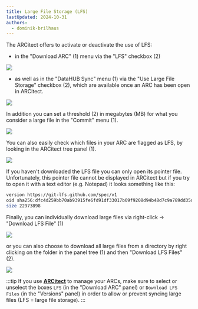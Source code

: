 ```yaml
---
title: Large File Storage (LFS)
lastUpdated: 2024-10-31
authors:
  - dominik-brilhaus
---
```


The ARCitect offers to activate or deactivate the use of LFS: 
- in the "Download ARC" (1) menu via the "LFS" checkbox (2)

![](@images/arcitect/arcitect-download-lfs.drawio.png)

- as well as in the "DataHUB Sync" menu (1) via the "Use Large File Storage" checkbox (2), which are available once an ARC has been open in ARCitect.

![](@images/arcitect/arcitect-datahub-sync-lfs.drawio.png)

In addition you can set a threshold (2) in megabytes (MB) for what you consider a large file in the "Commit" menu (1).

![](@images/arcitect/arcitect-lfs-threshold.drawio.png)

You can also easily check which files in your ARC are flagged as LFS, by looking in the ARCitect tree panel (1).

![](@images/arcitect/arcitect-lfs-flag.drawio.png)

If you haven't downloaded the LFS file you can only open its pointer file. Unfortunately, this pointer file cannot be displayed in ARCitect but if you try to open it with a text editor (e.g. Notepad) it looks something like this:

```bash
version https://git-lfs.github.com/spec/v1
oid sha256:dfc4d259bb70ab93915fe6fd91df33017b09f9208d94b48d7c9a789dd35d65bc
size 22973898
```

Finally, you can individually download large files via right-click -> "Download LFS File" (1)

![](@images/arcitect/arcitect-download-lfs-file-right-click.drawio.png)

or you can also choose to download all large files from a directory by right clicking on the folder in the panel tree (1) and then "Download LFS Files" (2).

![](@images/arcitect/arcitect-download-lfs-from-directory.drawio.png)

:::tip
If you use **[ARCitect](/arcitect)** to manage your ARCs, make sure to select or unselect the boxes `LFS` (in the "Download ARC" panel) or `Download LFS Files` (in the "Versions" panel) in order to allow or prevent syncing large files (LFS = large file storage).
:::